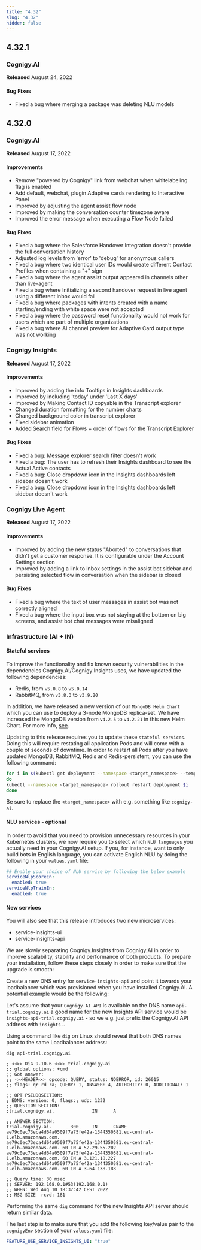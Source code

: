 ```yaml
---
title: "4.32"
slug: "4.32"
hidden: false
---
```



<ReleaseNotesKubernetesRepositoryDeprecated/>

## 4.32.1

### Cognigy.AI

**Released** August 24, 2022

#### Bug Fixes

- Fixed a bug where merging a package was deleting NLU models

## 4.32.0

### Cognigy.AI

**Released** August 17, 2022

#### Improvements

- Remove "powered by Cognigy" link from webchat when whitelabeling flag is enabled
- Add default, webchat, plugin Adaptive cards rendering to Interactive Panel
- Improved by adjusting the agent assist flow node
- Improved by making the conversation counter timezone aware
- Improved the error message when executing a Flow Node failed

#### Bug Fixes

- Fixed a bug where the Salesforce Handover Integration doesn't provide the full conversation history
- Adjusted log levels from 'error' to 'debug' for anonymous callers
- Fixed a bug where two identical user IDs would create different Contact Profiles when containing a "+" sign
- Fixed a bug where the agent assist output appeared in channels other than live-agent
- Fixed a bug where Initializing a second handover request in live agent using a different inbox would fail
- Fixed a bug where packages with intents created with a name starting/ending with white space were not accepted
- Fixed a bug where the password reset functionality would not work for users which are part of multiple organizations
- Fixed a bug where AI channel preview for Adaptive Card output type was not working

### Cognigy Insights

**Released** August 17, 2022

#### Improvements

- Improved by adding the info Tooltips in Insights dashboards
- Improved by including 'today' under 'Last X days'
- Improved by Making Contact ID copyable in the Transcript explorer
- Changed duration formatting for the number charts
- Changed background color in transcript explorer
- Fixed sidebar animation
- Added Search field for Flows + order of flows for the Transcript Explorer

#### Bug Fixes

- Fixed a bug: Message explorer search filter doesn't work
- Fixed a bug: The user has to refresh their Insights dashboard to see the Actual Active contacts
- Fixed a bug: Close dropdown icon in the Insights dashboards left sidebar doesn't work
- Fixed a bug: Close dropdown icon in the Insights dashboards left sidebar doesn't work

### Cognigy Live Agent

**Released** August 17, 2022

#### Improvements

- Improved by adding the new status "Aborted" to conversations that didn't get a customer response. It is configurable under the Account Settings section
- Improved by adding a link to inbox settings in the assist bot sidebar and persisting selected flow in conversation when the sidebar is closed

#### Bug Fixes

- Fixed a bug where the text of user messages in assist bot was not correctly aligned
- Fixed a bug where the input box was not staying at the bottom on big screens, and assist bot chat messages were misaligned

### Infrastructure (AI + IN)

#### Stateful services

To improve the functionality and fix known security vulnerabilities in the dependencies Cognigy.AI/Cognigy Insights uses, we have updated the following dependencies:

- Redis, from `v5.0.8` to `v5.0.14`
- RabbitMQ, from `v3.8.3` to `v3.9.20`

In addition, we have released a new version of our `MongoDB Helm Chart` which you can use to deploy a 3-node MongoDB replica-set. We have increased the MongoDB version from `v4.2.5` to `v4.2.21` in this new Helm Chart. For more info, [see](https://github.com/Cognigy/cognigy-mongodb-helm-chart).

Updating to this release requires you to update these `stateful services`. Doing this will require restating all application Pods and will come with a couple of seconds of downtime. In order to restart all Pods after you have updated MongoDB, RabbitMQ, Redis and Redis-persistent, you can use the following command:

```bash
for i in $(kubectl get deployment --namespace <target_namespace> --template '{{range .items}}{{.metadata.name}}{{"\n"}}{{end}}'|grep service-)
do
kubectl --namespace <target_namespace> rollout restart deployment $i
done
```

Be sure to replace the `<target_namespace>` with e.g. something like `cognigy-ai`.

#### NLU services - optional

In order to avoid that you need to provision unnecessary resources in your Kubernetes clusters, we now require you to select which `NLU languages` you actually need in your Cognigy.AI setup. If you, for instance, want to only build bots in English language, you can activate English NLU by doing the following in your `values.yaml` file:

```yaml
## Enable your choice of NLU service by following the below example
serviceNlpScoreEn:
  enabled: true
serviceNlpTrainEn:
  enabled: true
```

#### New services

You will also see that this release introduces two new microservices:

- service-insights-ui
- service-insights-api

We are slowly separating Cognigy.Insights from Cognigy.AI in order to improve scalability, stability and performance of both products. To prepare your installation, follow these steps closely in order to make sure that the upgrade is smooth:

Create a new DNS entry for `service-insights-api` and point it towards your loadbalancer which was provisioned when you have installed Cognigy.AI. A potential example would be the following:

Let's assume that your `Cognigy.AI API` is available on the DNS name `api-trial.cognigy.ai` a good name for the new Insights API service would be `insights-api-trial.cognigy.ai` - so we e.g. just prefix the Cognigy.AI API address with `insights-`.

Using a command like `dig` on Linux should reveal that both DNS names point to the same Loadbalancer address:

```
dig api-trial.cognigy.ai

; <<>> DiG 9.10.6 <<>> trial.cognigy.ai
;; global options: +cmd
;; Got answer:
;; ->>HEADER<<- opcode: QUERY, status: NOERROR, id: 26015
;; flags: qr rd ra; QUERY: 1, ANSWER: 4, AUTHORITY: 0, ADDITIONAL: 1

;; OPT PSEUDOSECTION:
; EDNS: version: 0, flags:; udp: 1232
;; QUESTION SECTION:
;trial.cognigy.ai.              IN      A

;; ANSWER SECTION:
trial.cognigy.ai.       300     IN      CNAME   ae79c0ec73eca4d64a0509f7a75fe42a-1344350581.eu-central-1.elb.amazonaws.com.
ae79c0ec73eca4d64a0509f7a75fe42a-1344350581.eu-central-1.elb.amazonaws.com. 60 IN A 52.29.55.202
ae79c0ec73eca4d64a0509f7a75fe42a-1344350581.eu-central-1.elb.amazonaws.com. 60 IN A 3.121.18.227
ae79c0ec73eca4d64a0509f7a75fe42a-1344350581.eu-central-1.elb.amazonaws.com. 60 IN A 3.64.138.183

;; Query time: 30 msec
;; SERVER: 192.168.0.1#53(192.168.0.1)
;; WHEN: Wed Aug 10 18:37:42 CEST 2022
;; MSG SIZE  rcvd: 181
```

Performing the same `dig` command for the new Insights API server should return similar data.

The last step is to make sure that you add the following key/value pair to the `cognigyEnv` section of your `values.yaml` file:

```yaml
FEATURE_USE_SERVICE_INSIGHTS_UI: "true"
```
